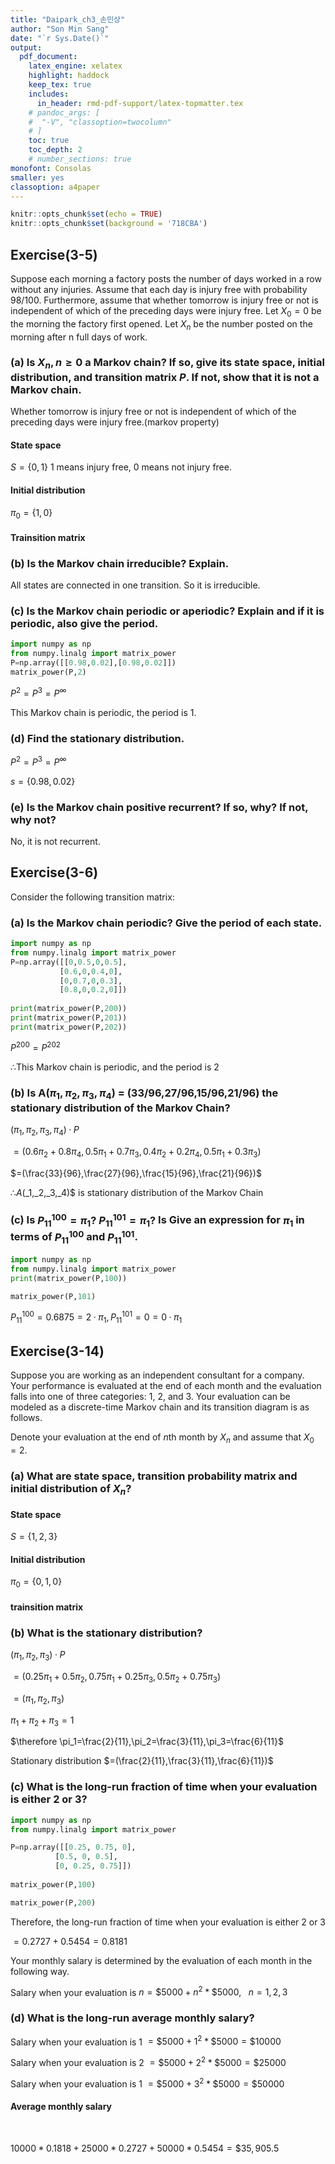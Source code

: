```yaml
---
title: "Daipark_ch3_손민상"
author: "Son Min Sang"  
date: "`r Sys.Date()`"  
output:   
  pdf_document:  
    latex_engine: xelatex
    highlight: haddock  
    keep_tex: true  
    includes:
      in_header: rmd-pdf-support/latex-topmatter.tex
    # pandoc_args: [
    #  "-V", "classoption=twocolumn"
    # ]
    toc: true   
    toc_depth: 2  
    # number_sections: true  
monofont: Consolas
smaller: yes
classoption: a4paper
---
```


```r
knitr::opts_chunk$set(echo = TRUE)
knitr::opts_chunk$set(background = '718CBA')
```

\newpage

## Exercise(3-5)
Suppose each morning a factory posts the number of days worked in a row without any injuries. Assume that each day is injury free with probability 98/100. Furthermore, assume that whether tomorrow is injury free or not is independent of which of the preceding days were injury free. Let $X_0 = 0$ be the morning the factory first opened. Let $X_n$ be the number posted on the morning after n full days of work.

### (a) Is ${X_n, n \geq 0}$ a Markov chain? If so, give its state space, initial distribution, and transition matrix $P$. If not, show that it is not a Markov chain.

Whether tomorrow is injury free or not is independent of which of the preceding days were injury free.(markov property)

#### State space 

$S=\{0,1\}$ 1 means injury free, 0 means not injury free.

#### Initial distribution

$\pi_0=\{1,0\}$

#### Trainsition matrix

\begin{align*}
P=
\begin {pmatrix}
&0.98 &0.02 \\
&0.98 &0.02 \\
\end {pmatrix}
\end{align*}

\vspace{10pt}

### (b) Is the Markov chain irreducible? Explain.
\begin{figure}[ht]
\centering
   \includegraphics[width=12cm]{daipark_ch3_1.png}
   \hfil
\label{Figure 2.}
\end{figure}

All states are connected in one transition. So it is irreducible.

\newpage

### (c) Is the Markov chain periodic or aperiodic? Explain and if it is periodic, also give the period.

```python
import numpy as np
from numpy.linalg import matrix_power
P=np.array([[0.98,0.02],[0.98,0.02]])
matrix_power(P,2)
````

\begin{align*}
P^2=
\begin {pmatrix}
&0.98 &0.02 \\
&0.98 &0.02 \\
\end {pmatrix}
\end{align*}

$P^2=P^3=P^{\infty}$

This Markov chain is periodic, the period is 1.

\vspace{10pt}

### (d) Find the stationary distribution.


$P^2=P^3=P^{\infty}$


$s=\{0.98,0.02\}$

\vspace{10pt}

### (e) Is the Markov chain positive recurrent? If so, why? If not, why not?

No, it is not recurrent.

\newpage

## Exercise(3-6)
Consider the following transition matrix:

\begin{align*}
P=
\begin {pmatrix}
&0 &0.5 &0 &0.5 \\
&0.6 &0 &0.4 &0 \\
&0 &0.7 &0 &0.3 \\
&0.8 &0 &0.2 &0 \\
\end {pmatrix}
\end{align*}

\vspace{10pt}

### (a) Is the Markov chain periodic? Give the period of each state.

```python
import numpy as np
from numpy.linalg import matrix_power
P=np.array([[0,0.5,0,0.5],
           [0.6,0,0.4,0],
           [0,0.7,0,0.3],
           [0.8,0,0.2,0]])
          
print(matrix_power(P,200))
print(matrix_power(P,201))
print(matrix_power(P,202))
```
$P^{200}=P^{202}$ 

$\therefore$This Markov chain is periodic, and the period is 2

\vspace{10pt}

### (b) Is A$(\pi_1,\pi_2,\pi_3,\pi_4)$ = (33/96,27/96,15/96,21/96) the stationary distribution of the Markov Chain?

$(\pi_1,\pi_2,\pi_3,\pi_4)·P$

$=(0.6\pi_{2}+0.8\pi_{4},0.5\pi_{1}+0.7\pi_{3},0.4\pi_{2}+0.2\pi_{4},0.5\pi_{1}+0.3\pi_{3})$

$=(\frac{33}{96},\frac{27}{96},\frac{15}{96},\frac{21}{96})$

$\therefore$$A$(\pi_1,\pi_2,\pi_3,\pi_4)$ is stationary distribution of the Markov Chain 

\vspace{10pt}

### (c) Is $P^{100}_{11} = \pi_1?$ $P^{101}_{11} = \pi_1?$ Is  Give an expression for $\pi_1$ in terms of $P^{100}_{11}$ and $P^{101}_{11}$.

```python
import numpy as np
from numpy.linalg import matrix_power
print(matrix_power(P,100))
```

```python
matrix_power(P,101)
```

$P_{11}^{100}=0.6875=2·\pi_1,P_{11}^{101}=0=0·\pi_1$

\newpage

## Exercise(3-14)
Suppose you are working as an independent consultant for a company.
Your performance is evaluated at the end of each month and the evaluation
falls into one of three categories: 1, 2, and 3. Your evaluation can be
modeled as a discrete-time Markov chain and its transition diagram is as
follows.

\begin{figure}[ht]
\centering
   \includegraphics[width=12cm]{daipark_ch3.png}
   \hfil
\label{Figure 2.}
\end{figure}

Denote your evaluation at the end of $n$th month by $X_n$ and assume that
$X_0 = 2$.

\vspace{10pt}

### (a) What are state space, transition probability matrix and initial distribution of $X_n$?

\vspace{10pt}

#### State space 

$S=\{1,2,3\}$

#### Initial distribution

$\pi_0=\{0,1,0\}$

#### trainsition matrix

\begin{align*}
P=
\begin {pmatrix}
&0.25 &0.75 &0   \\
&0.5  &0    &0.5 \\
&0    &0.25 &0.75\\
\end {pmatrix}
\end{align*}

\vspace{10pt}

### (b) What is the stationary distribution?

$(\pi_1,\pi_2,\pi_3)·P$

$=(0.25\pi_1+0.5\pi_2,0.75\pi_1+0.25\pi_3,0.5\pi_2+0.75\pi_3)$

$=(\pi_1,\pi_2,\pi_3)$

$\pi_1+\pi_2+\pi_3=1$

$\therefore \pi_1=\frac{2}{11},\pi_2=\frac{3}{11},\pi_3=\frac{6}{11}$

Stationary distribution $=(\frac{2}{11},\frac{3}{11},\frac{6}{11})$

\newpage

### (c) What is the long-run fraction of time when your evaluation is either 2 or 3? 

```python
import numpy as np
from numpy.linalg import matrix_power

P=np.array([[0.25, 0.75, 0],
          [0.5, 0, 0.5],
          [0, 0.25, 0.75]])
          
matrix_power(P,100)
```

```python
matrix_power(P,200)
```

\begin{align*}
P^{\infty}=
\begin {pmatrix}
&0.1818 &0.2727 &0.5454 \\
&0.1818 &0.2727 &0.5454 \\
&0.1818 &0.2727 &0.5454 \\
\end {pmatrix}
\end{align*}

Therefore, the long-run fraction of time when your evaluation is either 2 or 3

$=0.2727+0.5454=0.8181$

\vspace{20pt}

Your monthly salary is determined by the evaluation of each month in the
following way. 

Salary when your evaluation is $n = \$5000 + n^2*\$5000,\,\,\,\,\, n = 1,2,3$

### (d) What is the long-run average monthly salary?

Salary when your evaluation is 1 $= \$5000 + 1^2*\$5000=\$10000$

Salary when your evaluation is 2 $= \$5000 + 2^2*\$5000=\$25000$

Salary when your evaluation is 1 $= \$5000 + 3^2*\$5000=\$50000$

#### Average monthly salary
\
\vspace{5pt}

$10000*0.1818+25000*0.2727+50000*0.5454=\$35,905.5$